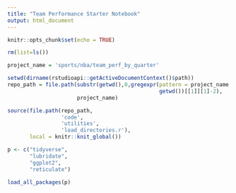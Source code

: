```yaml
---
title: "Team Performance Starter Notebook"
output: html_document
---
```


```r
knitr::opts_chunk$set(echo = TRUE)
```

```r

rm(list=ls())

```

```r



project_name = 'sports/nba/team_perf_by_quarter'

setwd(dirname(rstudioapi::getActiveDocumentContext()$path))
repo_path = file.path(substr(getwd(),0,gregexpr(pattern = project_name ,
                                                getwd())[[1]][1]-2),
                      project_name)

source(file.path(repo_path,
                 'code',
                 'utilities',
                 'load_directories.r'),
       local = knitr::knit_global())


```

```r

p <- c("tidyverse",
       "lubridate",
       "ggplot2",
       "reticulate")

load_all_packages(p)

```

```r



```


